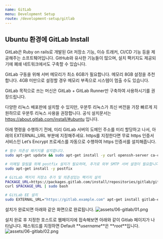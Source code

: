 ```yaml
---
name: GitLab
menu: Development Setup
route: /development-setup/gitlab
---
```


## Ubuntu 환경에 GitLab Install

GitLab은 Ruby on rails로 개발된 Git 저장소 기능, 이슈 트래커, CI/CD 기능 등을 제공해주는 소프트퉤어입니다. GitHub와 유사한 기능들이 많으며, 설치 팩키지도 제공되기에 폐쇄 네트워크에서도 구축할 수 있습니다.

GitLab 구동을 위해 서버 메모리가 최소 6GB가 필요합니다. 메모리 8GB 설정을 추천합니다. 4GB 미만으로 설정할 경우 메모리 부족으로 시스템이 멈출 수도 있습니다.

GitLab 목적으로 쓰는 머신은 GitLab + GitLab Runner만 구축하여 사용하시기를 권장드립니다.

다양한 리눅스 배포판에 설치할 수 있지만, 우분투 리눅스가 최신 버전을 가장 빠르게 지원하므로 우분투 리눅스 사용을 권장합니다. 공식 설치문서는 https://about.gitlab.com/install/#ubuntu 입니다.

아래 명령을 수행하기 전에, 미리 GitLab 서버의 도메인 주소를 미리 할당하고 나서, 아래의 EXTERNAL_URL 부분에 지정해주세요. https를 지정한다면 무료 https 인증서 서비스인 Let’s Encrypt 프로세스를 자동으로 수행하여 https 인증서를 설치해줍니다.

```bash
# 필수 의존성 패키지를 설치합니다.
sudo apt-get update && sudo apt-get install -y curl openssh-server ca-certificates

# 이메일 알림을 위해 postfix 설치가 필요하며, 추가로 외부 SMTP 서버 설정이 필요합니다.
sudo apt-get install -y postfix

# GitLab 팩키지 저장소 추가 및 의존성있는 팩키지 설치
PACKAGE_URL=https://packages.gitlab.com/install/repositories/gitlab/gitlab-ee/script.deb.sh
curl $PACKAGE_URL | sudo bash

# GitLab EE 설치
sudo EXTERNAL_URL="https://gitlab.example.com" apt-get install gitlab-ee
```

설치가 완료되면 아래와 같은 화면으로 완료됩니다.
![assets/06-gitlab/01.png](assets/06-gitlab/01.png)

설치 완료 후 지정한 호스트로 웹페이지에 접속해보면 아래와 같이 Gitlab 페이지가 나타납니다.
패스워드를 지정하면 Default **_username_**은 **_root_**입니다.
![assets/06-gitlab/02.png](assets/06-gitlab/02.png)

